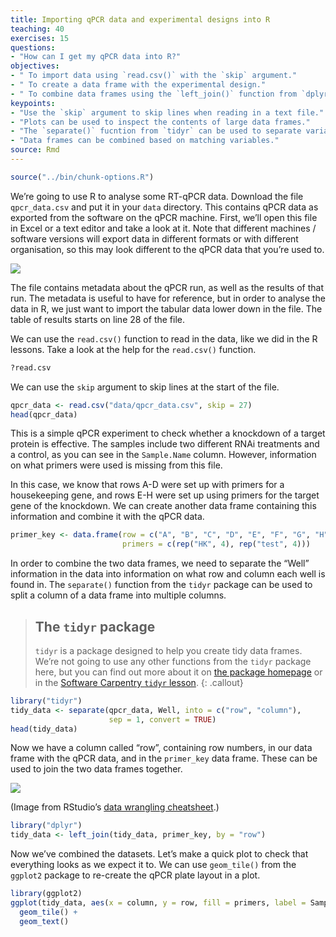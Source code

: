 ```yaml
---
title: Importing qPCR data and experimental designs into R
teaching: 40
exercises: 15
questions:
- "How can I get my qPCR data into R?"
objectives:
- " To import data using `read.csv()` with the `skip` argument."
- " To create a data frame with the experimental design."
- " To combine data frames using the `left_join()` function from `dplyr`."
keypoints:
- "Use the `skip` argument to skip lines when reading in a text file."
- "Plots can be used to inspect the contents of large data frames."
- "The `separate()` fucntion from `tidyr` can be used to separate variables contained in a single column."
- "Data frames can be combined based on matching variables."
source: Rmd
---
```


```r
source("../bin/chunk-options.R")
```

We're going to use R to analyse some RT-qPCR data. Download the file `qpcr_data.csv` and put it in your `data` directory. This contains qPCR data as exported from the software on the qPCR machine. First, we'll open this file in Excel or a text editor and take a look at it. Note that different machines / software versions will export data in different formats or with different organisation, so this may look different to the qPCR data that you're used to.

![](../fig/qpcr-fig1.png)

The file contains metadata about the qPCR run, as well as the results of that run. The metadata is useful to have for reference, but in order to analyse the data in R, we just want to import the tabular data lower down in the file. The table of results starts on line 28 of the file.

We can use the `read.csv()` function to read in the data, like we did in the R lessons. Take a look at the help for the `read.csv()` function.

```r
?read.csv
```

We can use the `skip` argument to skip lines at the start of the file.

```r
qpcr_data <- read.csv("data/qpcr_data.csv", skip = 27)
head(qpcr_data)
```

This is a simple qPCR experiment to check whether a knockdown of a target protein is effective. The samples include two different RNAi treatments and a control, as you can see in the `Sample.Name` column. However, information on what primers were used is missing from this file.

In this case, we know that rows A-D were set up with primers for a housekeeping gene, and rows E-H were set up using primers for the target gene of the knockdown. We can create another data frame containing this information and combine it with the qPCR data.

```r
primer_key <- data.frame(row = c("A", "B", "C", "D", "E", "F", "G", "H"),
                         primers = c(rep("HK", 4), rep("test", 4)))
```

In order to combine the two data frames, we need to separate the "Well" information in the data into information on what row and column each well is found in. The `separate()` function from the `tidyr` package can be used to split a column of a data frame into multiple columns. 

> ## The `tidyr` package
> `tidyr` is a package designed to help you create tidy data frames. We're not 
> going to use any other functions from the `tidyr` package here, but you can find 
> out more about it on [the package homepage](https://tidyr.tidyverse.org/) or in 
> the [Software Carpentry `tidyr` lesson](http://swcarpentry.github.io/r-novice-gapminder/14-tidyr/index.html).
{: .callout}

```r
library("tidyr")
tidy_data <- separate(qpcr_data, Well, into = c("row", "column"), 
                      sep = 1, convert = TRUE)
head(tidy_data)
```

Now we have a column called "row", containing row numbers, in our data frame with the qPCR data, and in the `primer_key` data frame. These can be used to join the two data frames together.

![](../fig/qpcr-fig2.png)

(Image from RStudio's [data wrangling cheatsheet](https://www.rstudio.com/wp-content/uploads/2015/02/data-wrangling-cheatsheet.pdf).)

```r
library("dplyr")
tidy_data <- left_join(tidy_data, primer_key, by = "row")
```

Now we've combined the datasets. Let's make a quick plot to check that everything looks as we expect it to. We can use `geom_tile()` from the `ggplot2` package to re-create the qPCR plate layout in a plot.

```r
library(ggplot2)
ggplot(tidy_data, aes(x = column, y = row, fill = primers, label = Sample.Name)) +
  geom_tile() +
  geom_text()

```
